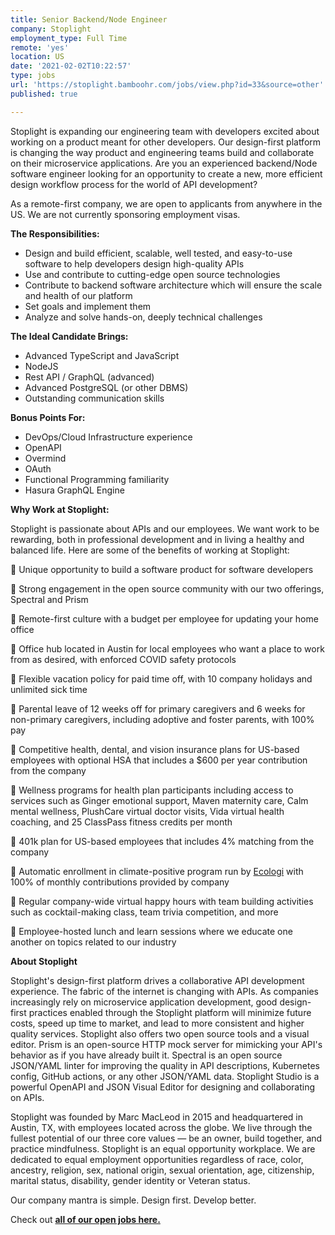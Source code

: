```yaml
---
title: Senior Backend/Node Engineer
company: Stoplight
employment_type: Full Time
remote: 'yes'
location: US
date: '2021-02-02T10:22:57'
type: jobs
url: 'https://stoplight.bamboohr.com/jobs/view.php?id=33&source=other'
published: true

---
```

Stoplight is expanding our engineering team with developers excited about working on a product meant for other developers. Our design-first platform is changing the way product and engineering teams build and collaborate on their microservice applications. Are you an experienced backend/Node software engineer looking for an opportunity to create a new, more efficient design workflow process for the world of API development?

As a remote-first company, we are open to applicants from anywhere in the US. We are not currently sponsoring employment visas.

**The Responsibilities:**

* Design and build efficient, scalable, well tested, and easy-to-use software to help developers design high-quality APIs
* Use and contribute to cutting-edge open source technologies
* Contribute to backend software architecture which will ensure the scale and health of our platform
* Set goals and implement them
* Analyze and solve hands-on, deeply technical challenges


**The Ideal Candidate Brings:**

* Advanced TypeScript and JavaScript
* NodeJS
* Rest API / GraphQL (advanced)
* Advanced PostgreSQL (or other DBMS)
* Outstanding communication skills


**Bonus Points For:**

* DevOps/Cloud Infrastructure experience 
* OpenAPI 
* Overmind 
* OAuth
* Functional Programming familiarity
* Hasura GraphQL Engine


**Why Work at Stoplight:**

Stoplight is passionate about APIs and our employees. We want work to be rewarding, both in professional development and in living a healthy and balanced life. Here are some of the benefits of working at Stoplight:

 
🌟 Unique opportunity to build a software product for software developers

🌟 Strong engagement in the open source community with our two offerings, Spectral and Prism

🌟 Remote-first culture with a budget per employee for updating your home office

🌟 Office hub located in Austin for local employees who want a place to work from as desired, with enforced COVID safety protocols

🌟 Flexible vacation policy for paid time off, with 10 company holidays and unlimited sick time

🌟 Parental leave of 12 weeks off for primary caregivers and 6 weeks for non-primary caregivers, including adoptive and foster parents, with 100% pay

🌟 Competitive health, dental, and vision insurance plans for US-based employees with optional HSA that includes a $600 per year contribution from the company

🌟 Wellness programs for health plan participants including access to services such as Ginger emotional support, Maven maternity care, Calm mental wellness, PlushCare virtual doctor visits, Vida virtual health coaching, and 25 ClassPass fitness credits per month

🌟 401k plan for US-based employees that includes 4% matching from the company

🌟 Automatic enrollment in climate-positive program run by [Ecologi](https://ecologi.com/) with 100% of monthly contributions provided by company

🌟 Regular company-wide virtual happy hours with team building activities such as cocktail-making class, team trivia competition, and more

🌟 Employee-hosted lunch and learn sessions where we educate one another on topics related to our industry
 

**About Stoplight**

Stoplight's design-first platform drives a collaborative API development experience. The fabric of the internet is changing with APIs. As companies increasingly rely on microservice application development, good design-first practices enabled through the Stoplight platform will minimize future costs, speed up time to market, and lead to more consistent and higher quality services. Stoplight also offers two open source tools and a visual editor. Prism is an open-source HTTP mock server for mimicking your API's behavior as if you have already built it. Spectral is an open source JSON/YAML linter for improving the quality in API descriptions, Kubernetes config, GitHub actions, or any other JSON/YAML data. Stoplight Studio is a powerful OpenAPI and JSON Visual Editor for designing and collaborating on APIs.

Stoplight was founded by Marc MacLeod in 2015 and headquartered in Austin, TX, with employees located across the globe. We live through the fullest potential of our three core values — be an owner, build together, and practice mindfulness. Stoplight is an equal opportunity workplace. We are dedicated to equal employment opportunities regardless of race, color, ancestry, religion, sex, national origin, sexual orientation, age, citizenship, marital status, disability, gender identity or Veteran status. 

Our company mantra is simple. Design first. Develop better. 

Check out **[all of our open jobs here.](https://stoplight.bamboohr.com/jobs/)**
